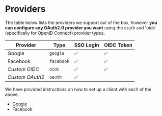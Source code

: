 # Providers

The table below lists the providers we support out of the box, however **you can configure any OAuth2.0 provider you want** using the `oauth` and 'oidc` (specifically for OpenID Connect) provider types.

| Provider        | Type       | SSO Login | OIDC Token | 
|-----------------|------------|----------|------------|
| Google          | `google`   | ✅        | ✅          | 
| Facebook        | `facebook` | ✅        | ✅          |
| _Custom OIDC_   | `oidc`     | ✅        | ✅          | 
| _Custom OAuth2_ | `oauth`    | ✅        |            |

We have provided instructions on how to set up a client with each of the above. 

 - [Google](/authentication/providers/google) 
 - Facebook